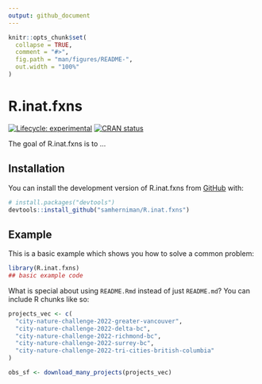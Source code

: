 ```yaml
---
output: github_document
---
```


<!-- README.md is generated from README.Rmd. Please edit that file -->

```r
knitr::opts_chunk$set(
  collapse = TRUE,
  comment = "#>",
  fig.path = "man/figures/README-",
  out.width = "100%"
)
```

# R.inat.fxns

<!-- badges: start -->
[![Lifecycle: experimental](https://img.shields.io/badge/lifecycle-experimental-orange.svg)](https://lifecycle.r-lib.org/articles/stages.html#experimental)
[![CRAN status](https://www.r-pkg.org/badges/version/R.inat.fxns)](https://CRAN.R-project.org/package=R.inat.fxns)
<!-- badges: end -->

The goal of R.inat.fxns is to ...

## Installation

You can install the development version of R.inat.fxns from [GitHub](https://github.com/) with:

``` r
# install.packages("devtools")
devtools::install_github("samherniman/R.inat.fxns")
```

## Example

This is a basic example which shows you how to solve a common problem:

```r
library(R.inat.fxns)
## basic example code
```

What is special about using `README.Rmd` instead of just `README.md`? You can include R chunks like so:

```r
projects_vec <- c(
  "city-nature-challenge-2022-greater-vancouver", 
  "city-nature-challenge-2022-delta-bc",
  "city-nature-challenge-2022-richmond-bc",
  "city-nature-challenge-2022-surrey-bc",
  "city-nature-challenge-2022-tri-cities-british-columbia"
)
```

```r
obs_sf <- download_many_projects(projects_vec)
```


